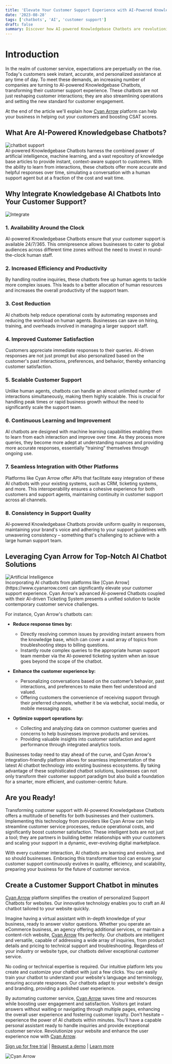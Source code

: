 ```yaml
---
title: 'Elevate Your Customer Support Experience with AI-Powered Knowledgebase Chatbots'
date: '2023-08-28'
tags: ['chatbots', 'AI', 'customer support']
draft: false
summary: Discover how AI-powered Knowledgebase Chatbots are revolutionizing the customer support landscape, offering real-time solutions, and tailored support. By integrating such advanced technology, organizations can significantly enhance customer satisfaction and streamline support operations, all while reducing costs and response times.
---
```


# Introduction
In the realm of customer service, expectations are perpetually on the rise. Today's customers seek instant, accurate, and personalized assistance at any time of day. 
To meet these demands, an increasing number of companies are turning to AI-powered Knowledgebase Chatbots, transforming their customer support experience. 
These chatbots are not just reshaping customer interactions; they are also streamlining operations and setting the new standard for customer engagement.

At the end of the article we'll explain how [Cyan Arrow](https://www.cyanarrow.com) platform can help your business in helping out your customers and boosting CSAT scores.

<TOCInline toc={props.toc} exclude="Introduction"/>

## What Are AI-Powered Knowledgebase Chatbots?
<div className="flex relative w-full h-[250px] p-4 border rounded shadow overflow-hidden bg-white">
    <Image alt="chatbot support" src="/static/images/chatbot_support.svg" fill={true} className=" object-contain -mt-0 " />
</div>
AI-powered Knowledgebase Chatbots harness the combined power of artificial intelligence, machine learning, and a vast repository of knowledge base 
articles to provide instant, context-aware support to customers. With the ability to learn from interactions, these chatbots offer more accurate and helpful 
responses over time, simulating a conversation with a human support agent but at a fraction of the cost and wait time.

## Why Integrate Knowledgebase AI Chatbots Into Your Customer Support?
<div className="flex relative w-full h-[250px] p-4 border rounded shadow overflow-hidden bg-white">
    <Image alt="Integrate" src="/static/images/connect.svg" fill={true} className=" object-contain -mt-0"/>
</div>

### 1. Availability Around the Clock
AI-powered Knowledgebase Chatbots ensure that your customer support is available 24/7/365. This omnipresence allows businesses to cater to global audiences across different time zones without the need to invest in round-the-clock human staff.

### 2. Increased Efficiency and Productivity
By handling routine inquiries, these chatbots free up human agents to tackle more complex issues. This leads to a better allocation of human resources and increases the overall productivity of the support team.

### 3. Cost Reduction
AI chatbots help reduce operational costs by automating responses and reducing the workload on human agents. Businesses can save on hiring, training, and overheads involved in managing a larger support staff.

### 4. Improved Customer Satisfaction
Customers appreciate immediate responses to their queries. AI-driven responses are not just prompt but also personalized based on the customer's past interactions, preferences, and behavior, thereby enhancing customer satisfaction.

### 5. Scalable Customer Support
Unlike human agents, chatbots can handle an almost unlimited number of interactions simultaneously, making them highly scalable. This is crucial for handling peak times or rapid business growth without the need to significantly scale the support team.

### 6. Continuous Learning and Improvement
AI chatbots are designed with machine learning capabilities enabling them to learn from each interaction and improve over time. As they process more queries, they become more adept at understanding nuances and providing more accurate responses, essentially "training" themselves through ongoing use.

### 7. Seamless Integration with Other Platforms
Platforms like Cyan Arrow offer APIs that facilitate easy integration of these AI chatbots with your existing systems, such as CRM, ticketing systems, and more. This interoperability ensures a cohesive experience for both customers and support agents, maintaining continuity in customer support across all channels.

### 8. Consistency in Support Quality
AI-powered Knowledgebase Chatbots provide uniform quality in responses, maintaining your brand's voice and adhering to your support guidelines with unwavering consistency – something that's challenging to achieve with a large human support team.

## Leveraging Cyan Arrow for Top-Notch AI Chatbot Solutions
<div className="flex relative w-full h-[250px] p-4 border rounded shadow overflow-hidden bg-white">
    <Image alt="Artificial Intelligence" src="/static/images/ai.svg" fill={true} className=" object-contain -mt-0 " />
</div>
Incorporating AI chatbots from platforms like [Cyan Arrow](https://www.cyanarrow.com) can significantly elevate your customer support experience. 
Cyan Arrow's advanced AI-powered Chatbots coupled with their AI-driven Ticketing System presents a unified solution to tackle contemporary customer service challenges.

For instance, Cyan Arrow's chatbots can:
* **Reduce response times by:**
    * Directly resolving common issues by providing instant answers from the knowledge base, which can cover a vast array of topics from troubleshooting steps to billing questions.
    * Instantly route complex queries to the appropriate human support team member via the AI-powered ticketing system when an issue goes beyond the scope of the chatbot.

* **Enhance the customer experience by:**
    * Personalizing conversations based on the customer’s behavior, past interactions, and preferences to make them feel understood and valued.
    * Offering customers the convenience of receiving support through their preferred channels, whether it be via webchat, social media, or mobile messaging apps.

* **Optimize support operations by:**
    * Collecting and analyzing data on common customer queries and concerns to help businesses improve products and services.
    * Providing valuable insights into customer satisfaction and agent performance through integrated analytics tools.

Businesses today need to stay ahead of the curve, and Cyan Arrow's integration-friendly platform allows for seamless implementation of the latest AI chatbot technology into 
existing business ecosystems. By taking advantage of these sophisticated chatbot solutions, businesses can not only transform their customer support paradigm but also build a 
foundation for a smarter, more efficient, and customer-centric future.

## Are you Ready!

Transforming customer support with AI-powered Knowledgebase Chatbots offers a multitude of benefits for both businesses and their customers. 
Implementing this technology from providers like Cyan Arrow can help streamline customer service processes, reduce operational costs, and significantly boost 
customer satisfaction. These intelligent bots are not just a tool; they are partners in building better relationships with your customers and scaling your support 
in a dynamic, ever-evolving digital marketplace. 

With every customer interaction, AI chatbots are learning and evolving, and so should businesses. Embracing this transformative tool can ensure your customer 
support continuously evolves in quality, efficiency, and scalability, preparing your business for the future of customer service.

## Create a Customer Support Chatbot in minutes
[Cyan Arrow](https://www.cyanarrow.com) platform simplifies the creation of personalized Support Chatbots for websites. Our innovative technology enables you to craft an 
AI chatbot tailored to your website quickly.

Imagine having a virtual assistant with in-depth knowledge of your business, ready to answer visitor questions. Whether you operate an eCommerce business, an agency offering 
additional services, or maintain a content-rich website, [Cyan Arrow](https://www.cyanarrow.com) fits perfectly.
Our chatbots are intelligent and versatile, capable of addressing a wide array of inquiries, from product details and pricing to technical support and troubleshooting. 
Regardless of your industry or website type, our chatbots deliver exceptional customer service.

No coding or technical expertise is required. Our intuitive platform lets you create and customize your chatbot with just a few clicks. 
You can easily train your chatbot to understand your website's language and terminology, ensuring accurate responses.
Our chatbots adapt to your website's design and branding, providing a polished user experience.

By automating customer service, [Cyan Arrow](https://www.cyanarrow.com) saves time and resources while boosting user engagement and satisfaction. 
Visitors get instant answers without waiting or navigating through multiple pages, enhancing the overall user experience and fostering customer loyalty.
Don't hesitate – experience the power of AI chatbots within minutes. You'll have a capable personal assistant ready to handle inquiries and provide exceptional customer service. 
Revolutionize your website and enhance the user experience now with [Cyan Arrow](https://www.cyanarrow.com).

[Sign up for free trial](https://app.cyanarrow.com) | [Request a demo](https://calendly.com/anshulkumar-ca?background_color=27272a&text_color=ffffff&primary_color=00ffff) | [Learn more](https://www.cyanarrow.com)

<div className=" relative w-full h-[100px] ">
    <Image alt="Cyan Arrow" src="https://uc3b3aipuvs3z1xy.public.blob.vercel-storage.com/tour-assets/logo-ef9CHUYyipFDpdvekPfwG6RuZRlFct.svg" fill={true} className=" object-contain -mt-0 " />
</div>